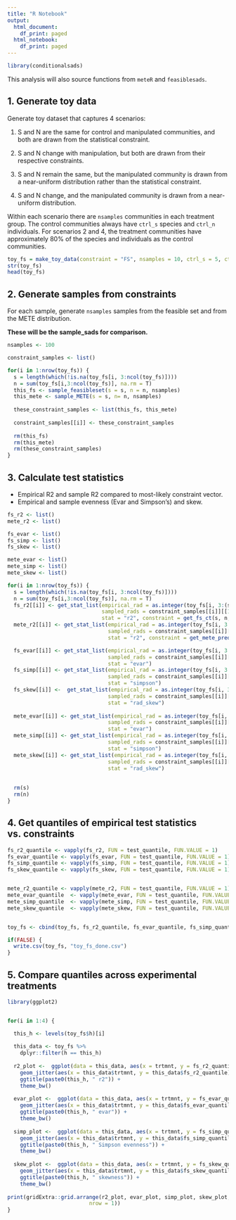 ```yaml
---
title: "R Notebook"
output:
  html_document:
    df_print: paged
  html_notebook:
    df_print: paged
---
```


```r
library(conditionalsads)
```

This analysis will also source functions from `meteR` and `feasiblesads`. 

## 1. Generate toy data

Generate toy dataset that captures 4 scenarios:

1. S and N are the same for control and manipulated communities, and both are drawn from the statistical constraint.

2. S and N change with manipulation, but both are drawn from their respective constraints.

3. S and N remain the same, but the manipulated community is drawn from a near-uniform distribution rather than the statistical constraint.

4. S and N change, and the manipulated community is drawn from a near-uniform distribution.

Within each scenario there are `nsamples` communities in each treatment group. The control communities always have `ctrl_s` species and `ctrl_n` individuals. For scenarios 2 and 4, the treatment communities have approximately 80% of the species and individuals as the control communities. 

```r

toy_fs = make_toy_data(constraint = "FS", nsamples = 10, ctrl_s = 5, ctrl_n = 100)
str(toy_fs)
head(toy_fs)

```

## 2. Generate samples from constraints

For each sample, generate `nsamples` samples from the feasible set and from the METE distribution. 

**These will be the sample_sads for comparison.**


```r

nsamples <- 100

constraint_samples <- list()

for(i in 1:nrow(toy_fs)) {
  s = length(which(!is.na(toy_fs[i, 3:ncol(toy_fs)])))
  n = sum(toy_fs[i,3:ncol(toy_fs)], na.rm = T)
  this_fs <- sample_feasibleset(s = s, n = n, nsamples)
  this_mete <- sample_METE(s = s, n= n, nsamples)
  
  these_constraint_samples <- list(this_fs, this_mete)
  
  constraint_samples[[i]] <- these_constraint_samples
  
  rm(this_fs)
  rm(this_mete)
  rm(these_constraint_samples)
}


```


## 3. Calculate test statistics 

* Empirical R2 and sample R2 compared to most-likely constraint vector.
* Empirical and sample evenness (Evar and Simpson's) and skew.

```r

fs_r2 <- list()
mete_r2 <- list()

fs_evar <- list()
fs_simp <- list()
fs_skew <- list()

mete_evar <- list()
mete_simp <- list()
mete_skew <- list()

for(i in 1:nrow(toy_fs)) {
  s = length(which(!is.na(toy_fs[i, 3:ncol(toy_fs)])))
  n = sum(toy_fs[i,3:ncol(toy_fs)], na.rm = T)
  fs_r2[[i]] <- get_stat_list(empirical_rad = as.integer(toy_fs[i, 3:(s+2)]),
                              sampled_rads = constraint_samples[[i]][[1]],
                              stat = "r2", constraint = get_fs_ct(s, n, nsamples = nsamples))
  mete_r2[[i]] <- get_stat_list(empirical_rad = as.integer(toy_fs[i, 3:(s+2)]),
                                sampled_rads = constraint_samples[[i]][[1]],
                                stat = "r2", constraint = get_mete_prediction(s, n))

  fs_evar[[i]] <- get_stat_list(empirical_rad = as.integer(toy_fs[i, 3:(s+2)]),
                                sampled_rads = constraint_samples[[i]][[1]],
                                stat = "evar")
  fs_simp[[i]] <- get_stat_list(empirical_rad = as.integer(toy_fs[i, 3:(s+2)]),
                                sampled_rads = constraint_samples[[i]][[1]],
                                stat = "simpson")
  fs_skew[[i]] <-  get_stat_list(empirical_rad = as.integer(toy_fs[i, 3:(s+2)]),
                                sampled_rads = constraint_samples[[i]][[1]],
                                stat = "rad_skew")
  
  mete_evar[[i]] <- get_stat_list(empirical_rad = as.integer(toy_fs[i, 3:(s+2)]),
                                sampled_rads = constraint_samples[[i]][[2]],
                                stat = "evar")
  mete_simp[[i]] <- get_stat_list(empirical_rad = as.integer(toy_fs[i, 3:(s+2)]),
                                sampled_rads = constraint_samples[[i]][[2]],
                                stat = "simpson")
  mete_skew[[i]] <- get_stat_list(empirical_rad = as.integer(toy_fs[i, 3:(s+2)]),
                                sampled_rads = constraint_samples[[i]][[2]],
                                stat = "rad_skew")
  
  
  rm(s)
  rm(n)
}

```


## 4. Get quantiles of empirical test statistics vs. constraints

```r
fs_r2_quantile <- vapply(fs_r2, FUN = test_quantile, FUN.VALUE = 1)
fs_evar_quantile <- vapply(fs_evar, FUN = test_quantile, FUN.VALUE = 1)
fs_simp_quantile <- vapply(fs_simp, FUN = test_quantile, FUN.VALUE = 1)
fs_skew_quantile <- vapply(fs_skew, FUN = test_quantile, FUN.VALUE = 1)


mete_r2_quantile <- vapply(mete_r2, FUN = test_quantile, FUN.VALUE = 1)
mete_evar_quantile  <- vapply(mete_evar, FUN = test_quantile, FUN.VALUE = 1)
mete_simp_quantile  <- vapply(mete_simp, FUN = test_quantile, FUN.VALUE = 1)
mete_skew_quantile  <- vapply(mete_skew, FUN = test_quantile, FUN.VALUE = 1)


toy_fs <- cbind(toy_fs, fs_r2_quantile, fs_evar_quantile, fs_simp_quantile, fs_skew_quantile, mete_r2_quantile, mete_evar_quantile, mete_simp_quantile, mete_skew_quantile)

if(FALSE) {
  write.csv(toy_fs, "toy_fs_done.csv")
}

```


## 5. Compare quantiles across experimental treatments

```r

library(ggplot2)


for(i in 1:4) {

  this_h <- levels(toy_fs$h)[i]
  
  this_data <- toy_fs %>%
    dplyr::filter(h == this_h)
  
  r2_plot <-  ggplot(data = this_data, aes(x = trtmnt, y = fs_r2_quantile)) +
    geom_jitter(aes(x = this_data$trtmnt, y = this_data$fs_r2_quantile)) +
    ggtitle(paste0(this_h, " r2")) +
    theme_bw()
  
  evar_plot <-  ggplot(data = this_data, aes(x = trtmnt, y = fs_evar_quantile)) +
    geom_jitter(aes(x = this_data$trtmnt, y = this_data$fs_evar_quantile)) +
    ggtitle(paste0(this_h, " evar")) +
    theme_bw()
  
  simp_plot <-  ggplot(data = this_data, aes(x = trtmnt, y = fs_simp_quantile)) +
    geom_jitter(aes(x = this_data$trtmnt, y = this_data$fs_simp_quantile)) +
    ggtitle(paste0(this_h, " Simpson evenness")) +
    theme_bw()
  
  skew_plot <-  ggplot(data = this_data, aes(x = trtmnt, y = fs_skew_quantile)) +
    geom_jitter(aes(x = this_data$trtmnt, y = this_data$fs_skew_quantile)) +
    ggtitle(paste0(this_h, " skewness")) +
    theme_bw()
  
print(gridExtra::grid.arrange(r2_plot, evar_plot, simp_plot, skew_plot,
                          nrow = 1))
}


```

```r

```

